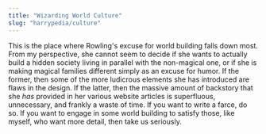 ```yaml
---
title: "Wizarding World Culture"
slug: "harrypedia/culture"
---
```


This is the place where Rowling's excuse for world building falls down most.
From my perspective, she cannot seem to decide if she wants to actually build a
hidden society living in parallel with the non-magical one, or if she is making
magical families different simply as an excuse for humor.  If the former, then
some of the more ludicrous elements she has introduced are flaws in the design.
If the latter, then the massive amount of backstory that she *has* provided in
her various website articles is superfluous, unnecessary, and frankly a waste
of time.  If you want to write a farce, do so.  If you want to engage in some
world building to satisfy those, like myself, who want more detail, then take
us seriously. 
